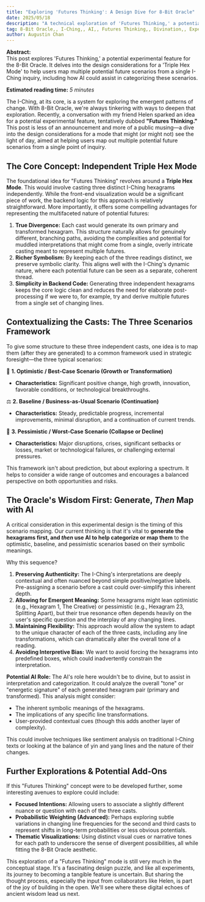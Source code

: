 ```yaml
---
title: "Exploring 'Futures Thinking': A Design Dive for 8-Bit Oracle"
date: 2025/05/18
description: "A technical exploration of 'Futures Thinking,' a potential experimental feature for 8-Bit Oracle, looking at a Triple Hex Mode and AI-driven scenario mapping."
tag: 8-Bit Oracle,, I-Ching,, AI,, Futures Thinking,, Divination,, Experimental Feature,, Development Log,
author: Augustin Chan
---
```



**Abstract:**  
This post explores 'Futures Thinking,' a potential experimental feature for the 8-Bit Oracle. It delves into the design considerations for a 'Triple Hex Mode' to help users map multiple potential future scenarios from a single I-Ching inquiry, including how AI could assist in categorizing these scenarios.

**Estimated reading time:** _5 minutes_

The I-Ching, at its core, is a system for exploring the emergent patterns of change. With 8-Bit Oracle, we're always tinkering with ways to deepen that exploration. Recently, a conversation with my friend Helen sparked an idea for a potential experimental feature, tentatively dubbed **"Futures Thinking."** This post is less of an announcement and more of a public musing—a dive into the design considerations for a mode that might (or might not) see the light of day, aimed at helping users map out multiple potential future scenarios from a single point of inquiry.

## The Core Concept: Independent Triple Hex Mode

The foundational idea for "Futures Thinking" revolves around a **Triple Hex Mode**. This would involve casting three distinct I-Ching hexagrams independently. While the front-end visualization would be a significant piece of work, the backend logic for this approach is relatively straightforward. More importantly, it offers some compelling advantages for representing the multifaceted nature of potential futures:

1.  **True Divergence:** Each cast would generate its own primary and transformed hexagram. This structure naturally allows for genuinely different, branching paths, avoiding the complexities and potential for muddled interpretations that might come from a single, overly intricate casting meant to represent multiple futures.
2.  **Richer Symbolism:** By keeping each of the three readings distinct, we preserve symbolic clarity. This aligns well with the I-Ching's dynamic nature, where each potential future can be seen as a separate, coherent thread.
3.  **Simplicity in Backend Code:** Generating three independent hexagrams keeps the core logic clean and reduces the need for elaborate post-processing if we were to, for example, try and derive multiple futures from a single set of changing lines.

## Contextualizing the Casts: The Three Scenarios Framework

To give some structure to these three independent casts, one idea is to map them (after they are generated) to a common framework used in strategic foresight—the three typical scenarios:

🔮 **1. Optimistic / Best-Case Scenario (Growth or Transformation)**

- **Characteristics:** Significant positive change, high growth, innovation, favorable conditions, or technological breakthroughs.

⚖️ **2. Baseline / Business-as-Usual Scenario (Continuation)**

- **Characteristics:** Steady, predictable progress, incremental improvements, minimal disruption, and a continuation of current trends.

🛑 **3. Pessimistic / Worst-Case Scenario (Collapse or Decline)**

- **Characteristics:** Major disruptions, crises, significant setbacks or losses, market or technological failures, or challenging external pressures.

This framework isn't about prediction, but about exploring a spectrum. It helps to consider a wide range of outcomes and encourages a balanced perspective on both opportunities and risks.

## The Oracle's Wisdom First: Generate, _Then_ Map with AI

A critical consideration in this experimental design is the timing of this scenario mapping. Our current thinking is that it's vital to **generate the hexagrams first, and _then_ use AI to help categorize or map them** to the optimistic, baseline, and pessimistic scenarios based on their symbolic meanings.

Why this sequence?

1.  **Preserving Authenticity:** The I-Ching's interpretations are deeply contextual and often nuanced beyond simple positive/negative labels. Pre-assigning a scenario before a cast could over-simplify this inherent depth.
2.  **Allowing for Emergent Meaning:** Some hexagrams might lean optimistic (e.g., Hexagram 1, The Creative) or pessimistic (e.g., Hexagram 23, Splitting Apart), but their true resonance often depends heavily on the user's specific question and the interplay of any changing lines.
3.  **Maintaining Flexibility:** This approach would allow the system to adapt to the unique character of each of the three casts, including any line transformations, which can dramatically alter the overall tone of a reading.
4.  **Avoiding Interpretive Bias:** We want to avoid forcing the hexagrams into predefined boxes, which could inadvertently constrain the interpretation.

**Potential AI Role:**
The AI's role here wouldn't be to divine, but to assist in interpretation and categorization. It could analyze the overall "tone" or "energetic signature" of each generated hexagram pair (primary and transformed). This analysis might consider:

- The inherent symbolic meanings of the hexagrams.
- The implications of any specific line transformations.
- User-provided contextual cues (though this adds another layer of complexity).

This could involve techniques like sentiment analysis on traditional I-Ching texts or looking at the balance of yin and yang lines and the nature of their changes.

## Further Explorations & Potential Add-Ons

If this "Futures Thinking" concept were to be developed further, some interesting avenues to explore could include:

- **Focused Intentions:** Allowing users to associate a slightly different nuance or question with each of the three casts.
- **Probabilistic Weighting (Advanced):** Perhaps exploring subtle variations in changing line frequencies for the second and third casts to represent shifts in long-term probabilities or less obvious potentials.
- **Thematic Visualizations:** Using distinct visual cues or narrative tones for each path to underscore the sense of divergent possibilities, all while fitting the 8-Bit Oracle aesthetic.

This exploration of a "Futures Thinking" mode is still very much in the conceptual stage. It's a fascinating design puzzle, and like all experiments, its journey to becoming a tangible feature is uncertain. But sharing the thought process, especially the input from collaborators like Helen, is part of the joy of building in the open. We'll see where these digital echoes of ancient wisdom lead us next.
